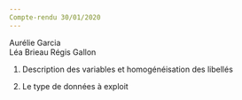 ```yaml
---
Compte-rendu 30/01/2020
---
```


Aurélie Garcia  
Léa Brieau
Régis Gallon



1. Description des variables et homogénéisation des libellés

2. Le type de données à exploit
